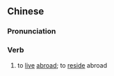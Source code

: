 ==Chinese==
{{zh-forms|s=侨居}}

===Pronunciation===
{{zh-pron
|m=qiáojū
|c=kiu4 geoi1
|mn=xm,tp:kiâu-ku/qz:kiâu-kir/zz,kh:kiâu-ki
|cat=v
}}

===Verb===
{{zh-verb}}

# to [[live]] [[abroad]]; to [[reside]] abroad